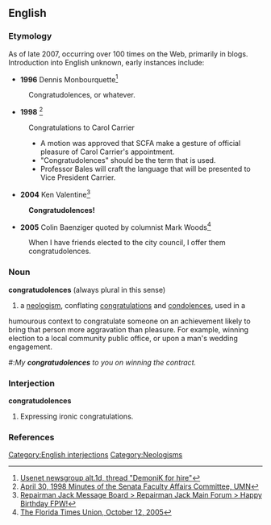 {{rfv|neologism with little uptake}}
==English==

===Etymology===
As of late 2007, occurring over 100 times on the Web, primarily in blogs.  Introduction into English unknown, early instances include:

*'''1996''' Dennis Monbourquette<ref>[http://groups.google.com/group/alt.1d/browse_frm/thread/faf63b3713fc64ce/381e3181c8484213?lnk=st&q=congratudolences#381e3181c8484213 Usenet newsgroup alt.1d, thread "DemoniK for hire"]</ref>
:Congratudolences, or whatever.

*'''1998''' <ref>[http://www1.umn.edu/usenate/scfa/980430scfa.html April 30, 1998 Minutes of the Senata Faculty Affairs Committee, UMN]</ref>
:Congratulations to Carol Carrier
:* A motion was approved that SCFA make a gesture of official pleasure of Carol Carrier's appointment.
:* "Congratudolences" should be the term that is used.
:* Professor Bales will craft the language that will be presented to Vice President Carrier. 

*'''2004''' Ken Valentine<ref>[http://www.repairmanjack.com/forum/archive/index.php/t-233.html Repairman Jack Message Board > Repairman Jack Main Forum > Happy Birthday FPW!]</ref>
:'''Congratudolences!'''

*'''2005''' Colin Baenziger quoted by columnist Mark Woods<ref>[http://www.jacksonville.com/tu-online/stories/101205/woo_20007250.shtml The Florida Times Union, October 12, 2005]</ref>
:When I have friends elected to the city council, I offer them congratudolences.

===Noun===
'''congratudolences''' (always plural in this sense)

# a [[neologism]], conflating [[congratulations]] and [[condolences]], used in a 
humourous context to congratulate someone on an achievement likely to bring that
person more aggravation than pleasure.  For example, winning election to a local
community public office, or upon a man's wedding engagement.

#:''My '''congratudolences''' to you on winning the contract.''

===Interjection===
'''congratudolences'''

# Expressing ironic congratulations.

===References===

[[Category:English interjections]]
[[Category:Neologisms]]